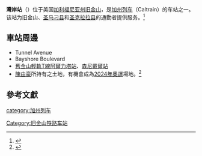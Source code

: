 {{coord|37.707698|-122.401830|region:US_type:railwaystation|display=title}}
'''灣岸站'''（{{lang-en|Bayshore Station}}）位于美国[[加利福尼亚州|加利福尼亚州]][[旧金山|旧金山]]，是[[加州列车|加州列车]]（Caltrain）的车站之一。该站为旧金山、[[圣马刁县|圣马刁县]]和[[圣克拉拉县|圣克拉拉县]]的通勤者提供服务。<ref>{{cite web |url=http://www.caltrain.com/stations/Bayshorestation.html |title=Bayshore Station |accessdate=June 10, 2014 |archive-date=2014-06-25 |archive-url=https://web.archive.org/web/20140625080116/http://www.caltrain.com/stations/bayshorestation.html |dead-url=no }}</ref>

== 車站周邊 ==
* Tunnel Avenue
* Bayshore Boulevard
* [[舊金山輕軌T線|舊金山輕軌T線]][[阿爾力塔站|阿爾力塔站]]、[[森尼戴爾站|森尼戴爾站]]
* [[陳由豪|陳由豪]]所持有之土地，有機會成為[[2024年夏季奧林匹克運動會|2024年奧運]]場地。<ref>{{cite news|title=建場館 相中陳由豪的地|url=http://www.worldjournal.com/74719/article-%E5%BB%BA%E5%A0%B4%E9%A4%A8-%E7%9B%B8%E4%B8%AD%E9%99%B3%E7%94%B1%E8%B1%AA%E7%9A%84%E5%9C%B0/|publisher=世界新聞網|date=2014年11月21日|deadurl=yes|archiveurl=https://web.archive.org/web/20150716023451/http://www.worldjournal.com/74719/article-%E5%BB%BA%E5%A0%B4%E9%A4%A8-%E7%9B%B8%E4%B8%AD%E9%99%B3%E7%94%B1%E8%B1%AA%E7%9A%84%E5%9C%B0/|archivedate=2015年7月16日}}</ref>

== 參考文獻 ==
{{reflist}}

{{start rail box}}
{{s-inop|[[22街站_(旧金山)|22街站]]}}
{{s-line|[[加州列车|加州列车]]}}
{{s-inop|[[南旧金山站|南旧金山站]]}}
{{end box}}

{{reflist}}
{{caltrain}}
[[category:加州列车|category:加州列车]]

[[Category:旧金山铁路车站|Category:旧金山铁路车站]]